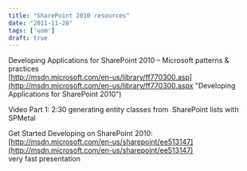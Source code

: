 ```yaml
---
title: "SharePoint 2010 resources"
date: "2011-11-28"
tags: ['uom']
draft: true
---
```


Developing Applications for SharePoint 2010 – Microsoft patterns & practices  
[http://msdn.microsoft.com/en-us/library/ff770300.asp](http://msdn.microsoft.com/en-us/library/ff770300.aspx "Developing Applications for SharePoint 2010")

Video Part 1: 2:30 generating entity classes from  SharePoint lists with SPMetal

Get Started Developing on SharePoint 2010:  
[http://msdn.microsoft.com/en-us/sharepoint/ee513147](http://msdn.microsoft.com/en-us/sharepoint/ee513147)  
very fast presentation  
